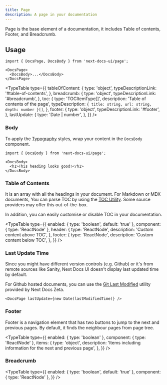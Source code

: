 ```yaml
---
title: Page
description: A page in your documentation
---
```


Page is the base element of a documentation, it includes Table of contents,
Footer, and Breadcrumb.

## Usage

```mdx
import { DocsPage, DocsBody } from 'next-docs-ui/page';

<DocsPage>
  <DocsBody>...</DocsBody>
</DocsPage>
```

<TypeTable
  type={{
    tableOfContent: {
      type: 'object',
      typeDescriptionLink: '#table-of-contents',
    },
    breadcrumb: {
      type: 'object',
      typeDescriptionLink: '#breadcrumb',
    },
    toc: {
      type: 'TOCItemType[]',
      description: 'Table of contents of the page',
      typeDescription: `{ title: string, url: string, depth: number }[]`,
    },
    footer: {
      type: 'object',
      typeDescriptionLink: '#footer',
    },
    lastUpdate: {
      type: 'Date | number',
    },
  }}
/>

### Body

To apply the [Typography](/docs/ui/theme#typography) styles, wrap your content in the `DocsBody` component.

```mdx
import { DocsBody } from 'next-docs-ui/page';

<DocsBody>
  <h1>This heading looks good!</h1>
</DocsBody>
```

### Table of Contents

It is an array with all the headings in your document. For Markdown or MDX
documents, You can parse TOC by using the
[TOC Utility](/docs/headless/utils/get-toc). Some source providers may offer this out-of-the-box.

In addition, you can easily customise or disable TOC in your documentation.

<TypeTable
  type={{
    enabled: { type: 'boolean', default: 'true' },
    component: { type: 'ReactNode' },
    header: {
      type: 'ReactNode',
      description: 'Custom content above TOC',
    },
    footer: {
      type: 'ReactNode',
      description: 'Custom content below TOC',
    },
  }}
/>

### Last Update Time

Since you might have different version controls (e.g. Github) or it's from
remote sources like Sanity, Next Docs UI doesn't display last updated time by
default.

For Github hosted documents, you can use
the [Git Last Modified](/docs/headless/utils/git-last-edit) utility provided by Next Docs
Zeta.

```tsx
<DocsPage lastUpdate={new Date(lastModifiedTime)} />
```

### Footer

Footer is a navigation element that has two buttons to jump to the next and previous pages. By default, it finds the neighbour pages from page tree.

<TypeTable
  type={{
    enabled: { type: 'boolean' },
    component: { type: 'ReactNode' },
    items: {
      type: 'object',
      description: 'Items including information for the next and previous page',
    },
  }}
/>

### Breadcrumb

<TypeTable
  type={{
    enabled: { type: 'boolean', default: 'true' },
    component: { type: 'ReactNode' },
  }}
/>
